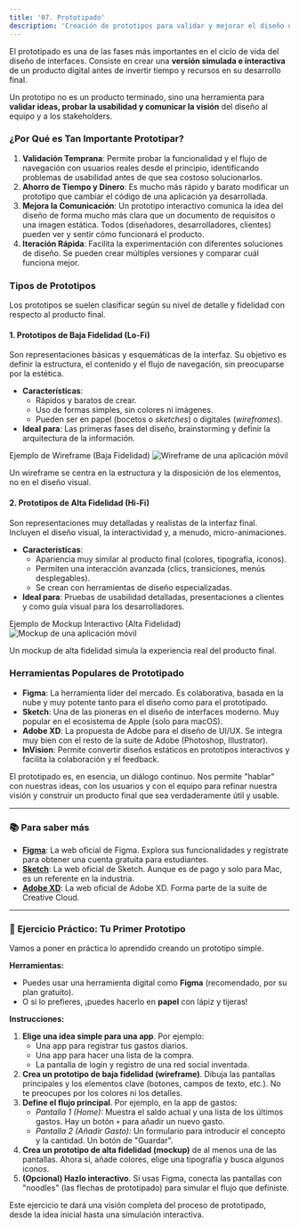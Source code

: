 ```yaml
---
title: '07. Prototipado'
description: 'Creación de prototipos para validar y mejorar el diseño de interfaces antes del desarrollo.'
---
```


El prototipado es una de las fases más importantes en el ciclo de vida del diseño de interfaces. Consiste en crear una **versión simulada e interactiva** de un producto digital antes de invertir tiempo y recursos en su desarrollo final.

Un prototipo no es un producto terminado, sino una herramienta para **validar ideas, probar la usabilidad y comunicar la visión** del diseño al equipo y a los stakeholders.

### ¿Por Qué es Tan Importante Prototipar?

1.  **Validación Temprana**: Permite probar la funcionalidad y el flujo de navegación con usuarios reales desde el principio, identificando problemas de usabilidad antes de que sea costoso solucionarlos.
2.  **Ahorro de Tiempo y Dinero**: Es mucho más rápido y barato modificar un prototipo que cambiar el código de una aplicación ya desarrollada.
3.  **Mejora la Comunicación**: Un prototipo interactivo comunica la idea del diseño de forma mucho más clara que un documento de requisitos o una imagen estática. Todos (diseñadores, desarrolladores, clientes) pueden ver y sentir cómo funcionará el producto.
4.  **Iteración Rápida**: Facilita la experimentación con diferentes soluciones de diseño. Se pueden crear múltiples versiones y comparar cuál funciona mejor.

### Tipos de Prototipos

Los prototipos se suelen clasificar según su nivel de detalle y fidelidad con respecto al producto final.

#### 1. Prototipos de Baja Fidelidad (Lo-Fi)

Son representaciones básicas y esquemáticas de la interfaz. Su objetivo es definir la estructura, el contenido y el flujo de navegación, sin preocuparse por la estética.

-   **Características**:
    -   Rápidos y baratos de crear.
    -   Uso de formas simples, sin colores ni imágenes.
    -   Pueden ser en papel (bocetos o *sketches*) o digitales (*wireframes*).
-   **Ideal para**: Las primeras fases del diseño, brainstorming y definir la arquitectura de la información.

<Card>
  <CardHeader>
    <CardTitle>Ejemplo de Wireframe (Baja Fidelidad)</CardTitle>
  </CardHeader>
  <CardContent>
    <img src="https://s3-alpha.figma.com/hub/file/860348856/634032d0-9f09-47dc-b852-8c2c85ab2ded-cover.png" alt="Wireframe de una aplicación móvil" />
    <p style={{textAlign: 'center', fontStyle: 'italic', marginTop: '1rem'}}>Un wireframe se centra en la estructura y la disposición de los elementos, no en el diseño visual.</p>
  </CardContent>
</Card>

#### 2. Prototipos de Alta Fidelidad (Hi-Fi)

Son representaciones muy detalladas y realistas de la interfaz final. Incluyen el diseño visual, la interactividad y, a menudo, micro-animaciones.

-   **Características**:
    -   Apariencia muy similar al producto final (colores, tipografía, iconos).
    -   Permiten una interacción avanzada (clics, transiciones, menús desplegables).
    -   Se crean con herramientas de diseño especializadas.
-   **Ideal para**: Pruebas de usabilidad detalladas, presentaciones a clientes y como guía visual para los desarrolladores.

<Card>
  <CardHeader>
    <CardTitle>Ejemplo de Mockup Interactivo (Alta Fidelidad)</CardTitle>
  </CardHeader>
  <CardContent>
    <img src="https://posicionweb.es/wp-content/uploads/2022/05/image-1024x507.png" alt="Mockup de una aplicación móvil" />
    <p style={{textAlign: 'center', fontStyle: 'italic', marginTop: '1rem'}}>Un mockup de alta fidelidad simula la experiencia real del producto final.</p>
  </CardContent>
</Card>

### Herramientas Populares de Prototipado

-   **Figma**: La herramienta líder del mercado. Es colaborativa, basada en la nube y muy potente tanto para el diseño como para el prototipado.
-   **Sketch**: Una de las pioneras en el diseño de interfaces moderno. Muy popular en el ecosistema de Apple (solo para macOS).
-   **Adobe XD**: La propuesta de Adobe para el diseño de UI/UX. Se integra muy bien con el resto de la suite de Adobe (Photoshop, Illustrator).
-   **InVision**: Permite convertir diseños estáticos en prototipos interactivos y facilita la colaboración y el feedback.

El prototipado es, en esencia, un diálogo continuo. Nos permite "hablar" con nuestras ideas, con los usuarios y con el equipo para refinar nuestra visión y construir un producto final que sea verdaderamente útil y usable.

---

### 📚 Para saber más

-   **[Figma](https://www.figma.com/)**: La web oficial de Figma. Explora sus funcionalidades y regístrate para obtener una cuenta gratuita para estudiantes.
-   **[Sketch](https://www.sketch.com/)**: La web oficial de Sketch. Aunque es de pago y solo para Mac, es un referente en la industria.
-   **[Adobe XD](https://www.adobe.com/products/xd.html)**: La web oficial de Adobe XD. Forma parte de la suite de Creative Cloud.

---

### 📝 Ejercicio Práctico: Tu Primer Prototipo

Vamos a poner en práctica lo aprendido creando un prototipo simple.

**Herramientas:**

-   Puedes usar una herramienta digital como **Figma** (recomendado, por su plan gratuito).
-   O si lo prefieres, ¡puedes hacerlo en **papel** con lápiz y tijeras!

**Instrucciones:**

1.  **Elige una idea simple para una app**. Por ejemplo:
    -   Una app para registrar tus gastos diarios.
    -   Una app para hacer una lista de la compra.
    -   La pantalla de login y registro de una red social inventada.
2.  **Crea un prototipo de baja fidelidad (wireframe)**. Dibuja las pantallas principales y los elementos clave (botones, campos de texto, etc.). No te preocupes por los colores ni los detalles.
3.  **Define el flujo principal**. Por ejemplo, en la app de gastos:
    -   *Pantalla 1 (Home):* Muestra el saldo actual y una lista de los últimos gastos. Hay un botón `+` para añadir un nuevo gasto.
    -   *Pantalla 2 (Añadir Gasto):* Un formulario para introducir el concepto y la cantidad. Un botón de "Guardar".
4.  **Crea un prototipo de alta fidelidad (mockup)** de al menos una de las pantallas. Ahora sí, añade colores, elige una tipografía y busca algunos iconos.
5.  **(Opcional) Hazlo interactivo**. Si usas Figma, conecta las pantallas con "noodles" (las flechas de prototipado) para simular el flujo que definiste.

Este ejercicio te dará una visión completa del proceso de prototipado, desde la idea inicial hasta una simulación interactiva.
